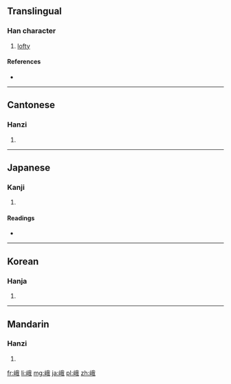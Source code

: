 {{also|峩}}
==Translingual==

===Han character===
{{Han char|rn=46|rad=山|as=07|sn=10|four=2375<sub>0</sub>|canj=山竹手戈 (UHQI)}}

# [[lofty]]

====References====
* {{Han ref|kx=0311.090|dkj=08071|dj=0611.150|hdz=10774.150|uh=5CE8|ud=23784|bh=AE6F|bd=44655}}

----

==Cantonese==

===Hanzi===
{{yue-hanzi|jyut=|y=ngo4}}

# {{defn|lang=yue|sort=山07}}

----

==Japanese==

===Kanji===
{{ja-kanji|grade=|rs=山07}}

# {{defn|lang=ja|sort=山07}}

====Readings====
* {{ja-readings|on=[[が]] (ga)|kun=[[たかね]] (takane), [[いかめしい]] (ikameshii)}}

----

==Korean==

===Hanja===
{{ko-hanja|hangeul=아|rv=a|mr=a}}

# {{defn|lang=ko|sort=山07}}

----

==Mandarin==

===Hanzi===
{{cmn-hanzi|pin=[[é]] ([[e2]])|wg=o<sup>2</sup>}}

# {{defn|lang=cmn|sort=山07}}

[[fr:峨]]
[[li:峨]]
[[mg:峨]]
[[ja:峨]]
[[pl:峨]]
[[zh:峨]]